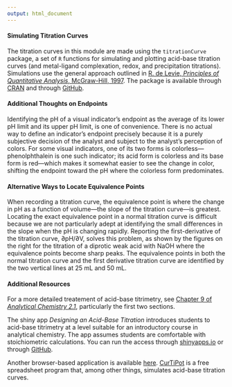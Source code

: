 ```yaml
---
output: html_document
---
```


<!-- The following script makes it possible to use the mhchem -->
<!-- latex package in a .Rmd file and to knit it into an .html file -->
<!-- the font size is scaled to 90% to match text -->

```{=html}
<script type="text/x-mathjax-config">
MathJax.Hub.Config({
  TeX: {
    extensions: ["[Contrib]/mhchem/mhchem.js"]
}
});
MathJax.Hub.Config({ 
        "HTML-CSS": { scale: 90 }, 
        SVG: { linebreaks: { automatic:true } }, 
 });
</script>
```

<!-- text for wrapping up -->

#### Simulating Titration Curves

The titration curves in this module are made using the `titrationCurve` package, a set of `R` functions for simulating and plotting acid-base titration curves (and metal-ligand complexation, redox, and precipitation titrations). Simulations use the general approach outlined in [R. de Levie, *Principles of Quantitative Analysis*, McGraw-Hill, 1997](https://www.worldcat.org/title/principles-of-quantitative-chemical-analysis/oclc/300033136). The package is available through [CRAN](https://cran.r-project.org/web/packages/titrationCurves/index.html) and through [GitHub](https://github.com/dtharvey/titrationCurves).

#### Additional Thoughts on Endpoints

Identifying the pH of a visual indicator's endpoint as the average of its lower pH limit and its upper pH limit, is one of convenience. There is no actual way to define an indicator's endpoint precisely because it is a purely subjective decision of the analyst and subject to the analyst's perception of colors. For some visual indicators, one of its two forms is colorless---phenolphthalein is one such indicator; its acid form is colorless and its base form is red---which makes it somewhat easier to see the change in color, shifting the endpoint toward the pH where the colorless form predominates.

#### Alternative Ways to Locate Equivalence Points

When recording a titration curve, the equivalence point is where the change in pH as a function of volume---the slope of the titration curve---is greatest. Locating the exact equivalence point in a normal titration curve is difficult because we are not particularly adept at identifying the small differences in the slope when the pH is changing rapidly. Reporting the first-derivative of the titration curve, ∂pH/∂V, solves this problem, as shown by the figures on the right for the titration of a diprotic weak acid with NaOH where the equivalence points become sharp peaks. The equivalence points in both the normal titration curve and the first derivative titration curve are identified by the two vertical lines at 25 mL and 50 mL.

#### Additional Resources

For a more detailed treatement of acid-base titrimetry, see [Chapter 9 of *Analytical Chemistry 2.1*](https://chem.libretexts.org/Bookshelves/Analytical_Chemistry/Analytical_Chemistry_2.1_(Harvey)/09%3A_Titrimetric_Methods), particularly the first two sections.

The shiny app *Designing an Acid-Base Titration* introduces students to acid-base titrimetry at a level suitable for an introductory course in analytical chemistry. The app assumes students are comfortable with stoichiometric calculations. You can run the access through [shinyapps.io](https://www.google.com/url?q=https%3A%2F%2Fdthdpu.shinyapps.io%2FBeersLaw%2F&sa=D&sntz=1&usg=AOvVaw0CPeQJzyvft7D2mOHSaEWB) or through [GitHub](https://www.google.com/url?q=https%3A%2F%2Fgithub.com%2Fdtharvey%2FTitrationApp&sa=D&sntz=1&usg=AOvVaw0W6pGNyWlRQY7ePSHrieJu).

Another browser-based application is available [here](http://195.134.76.37/applets/AppletTitration/Appl_Titration2.html). [CurTiPot](https://www.iq.usp.br/gutz/Curtipot_.html) is a free spreadsheet program that, among other things, simulates acid-base titration curves.
